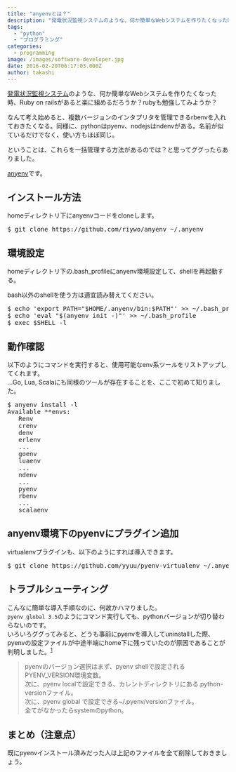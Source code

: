 ```yaml
---
title: "anyenvとは？"
description: "発電状況監視システムのような、何か簡単なWebシステムを作りたくなった時、Ruby on railsがあると楽に組めるだろうか？rubyも勉強してみようか？なん..."
tags:
  - "python"
  - "プログラミング"
categories:
  - programming
image: /images/software-developer.jpg
date: 2016-02-20T06:17:03.000Z
author: takashi
---
```




<p><a href="http://grid.rinka-blossom.com/">発電状況監視システム</a>のような、何か簡単なWebシステムを作りたくなった時、Ruby on railsがあると楽に組めるだろうか？rubyも勉強してみようか？</p>



<p>なんて考え始めると、複数バージョンのインタプリタを管理できるrbenvを入れておきたくなる。同様に、pythonはpyenv、nodejsはndenvがある。名前が似ているだけでなく、使い方もほぼ同じ。</p>



<p>ということは、これらを一括管理する方法があるのでは？と思ってググったらありました。</p>



<p class="has-medium-font-size"><a href="https://github.com/riywo/anyenv">anyenv</a>です。</p>



<h2>インストール方法</h2>



<p>homeディレクトリ下にanyenvコードをcloneします。</p>



<pre class="EnlighterJSRAW" data-enlighter-language="generic" data-enlighter-theme="" data-enlighter-highlight="" data-enlighter-linenumbers="" data-enlighter-lineoffset="" data-enlighter-title="" data-enlighter-group="">$ git clone https://github.com/riywo/anyenv ~/.anyenv</pre>



<h2>環境設定</h2>



<p>homeディレクトリ下の.bash_profileにanyenv環境設定して、shellを再起動する。</p>



<p>bash以外のshellを使う方は適宜読み替えてください。</p>



<pre class="EnlighterJSRAW" data-enlighter-language="generic" data-enlighter-theme="" data-enlighter-highlight="" data-enlighter-linenumbers="" data-enlighter-lineoffset="" data-enlighter-title="" data-enlighter-group="">$ echo 'export PATH="$HOME/.anyenv/bin:$PATH"' &gt;&gt; ~/.bash_profile
$ echo 'eval "$(anyenv init -)"' &gt;&gt; ~/.bash_profile
$ exec $SHELL -l</pre>



<h2>動作確認</h2>



<p>以下のようにコマンドを実行すると、使用可能なenv系ツールをリストアップしてくれます。<br>…Go, Lua, Scalaにも同様のツールが存在することを、ここで初めて知りました。</p>



<pre class="EnlighterJSRAW" data-enlighter-language="generic" data-enlighter-theme="" data-enlighter-highlight="" data-enlighter-linenumbers="" data-enlighter-lineoffset="" data-enlighter-title="" data-enlighter-group="">$ anyenv install -l
Available **envs:
   Renv
   crenv
   denv
   erlenv
   ...
   goenv
   luaenv
   ...
   ndenv
   ...
   pyenv
   rbenv
   ...
   scalaenv
</pre>



<h2>anyenv環境下のpyenvにプラグイン追加</h2>



<p>virtualenvプラグインも、以下のようにすれば導入できます。</p>



<pre class="EnlighterJSRAW" data-enlighter-language="generic" data-enlighter-theme="" data-enlighter-highlight="" data-enlighter-linenumbers="" data-enlighter-lineoffset="" data-enlighter-title="" data-enlighter-group="">$ git clone https://github.com/yyuu/pyenv-virtualenv ~/.anyenv/envs/pyenv/plugins/pyenv-virtualenv</pre>



<h2>トラブルシューティング</h2>



<p>こんなに簡単な導入手順なのに、何故かハマりました。<br><code>pyenv global 3.5</code>のようにコマンド実行しても、pythonバージョンが切り替わらないのです。<br>いろいろググってみると、どうも事前にpyenvを導入してuninstallした際、pyenvの設定ファイルが中途半端にhome下に残っていたのが原因であることが判明しました。<sup><a href="#fn-1">1</a></sup></p>



<blockquote class="wp-block-quote"><p>pyenvのバージョン選択はまず、pyenv shellで設定されるPYENV_VERSION環境変数。<br>次に、pyenv localで設定できる、カレントディレクトリにある.python-versionファイル。<br>次に、pyenv global で設定できる~/.pyenv/versionファイル。<br>全てがなかったらsystemのpython。</p></blockquote>



<h2>まとめ（注意点）</h2>



<p>既にpyenvインストール済みだった人は上記のファイルを全て削除しておきましょう。</p>
